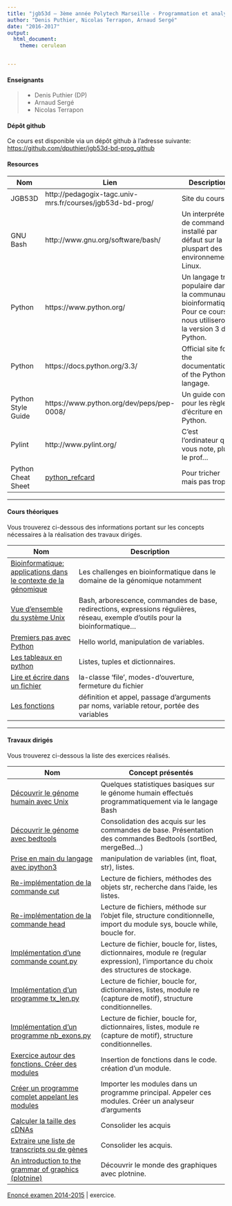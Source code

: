 ```yaml
---
title: "jgb53d — 3ème année Polytech Marseille - Programmation et analyse de données"
author: "Denis Puthier, Nicolas Terrapon, Arnaud Sergé"
date: "2016-2017"
output: 
  html_document:
    theme: cerulean


---
```


#### Enseignants

 > - Denis Puthier (DP)
 > - Arnaud Sergé
 > - Nicolas Terrapon


#### Dépôt github

Ce cours est disponible via un dépôt github à l'adresse suivante: [https://github.com/dputhier/jgb53d-bd-prog_github](https://github.com/dputhier/jgb53d-bd-prog_github) 


#### Resources

| Nom | Lien | Description
-----|------|--------------
| JGB53D  | http://pedagogix-tagc.univ-mrs.fr/courses/jgb53d-bd-prog/ |	Site du cours 
| GNU Bash	| http://www.gnu.org/software/bash/	| Un interpréteur de commandes installé par défaut sur la pluspart des environnements Linux.
| Python	| https://www.python.org/	| Un langage très populaire dans la communauté bioinformatique. Pour ce cours, nous utiliserons la version 3 de Python.
| Python	| https://docs.python.org/3.3/	| Official site for the documentation of the Python langage.
| Python Style Guide	| https://www.python.org/dev/peps/pep-0008/	| Un guide concis pour les règles d'écriture en Python.
| Pylint | http://www.pylint.org/| C'est l'ordinateur qui vous note, plus le prof...
| Python Cheat Sheet | [python_refcard](http://pedagogix-tagc.univ-mrs.fr/courses/jgb53d-bd-prog/theorical/python_refcard/latexsheet.pdf) | Pour tricher mais pas trop...

-------------------------------------------------------

#### Cours théoriques

Vous trouverez ci-dessous des  informations portant sur les concepts nécessaires à la réalisation des travaux dirigés.


| Nom | Description 
|-----|-----------
|[Bioinformatique: applications dans le contexte de la génomique](theorical/Bioinformatique.pdf)  | Les challenges en bioinformatique dans le domaine de la génomique notamment
| [Vue d'ensemble du système Unix](theorical/bash/unix_course_dp.pdf)| Bash, arborescence, commandes de base, redirections, expressions régulières, réseau, exemple d'outils pour la bioinformatique... 
| [Premiers pas avec Python](theorical/python/hello_world.html) | Hello world, manipulation de variables.
| [Les tableaux en python](theorical/python/hello_world.html) | Listes, tuples et dictionnaires.
| [Lire et écrire dans un fichier](theorical/python/read_write.html) | la-classe 'file', modes-d'ouverture, fermeture du fichier
| [Les fonctions](theorical/python/functions.html)  | définition et appel, passage d'arguments par noms, variable retour, portée des variables

-------------------------------------------------------

#### Travaux dirigés

Vous trouverez ci-dessous la liste des exercices réalisés.

| Nom |  Concept présentés
|-------|----------
| [Découvrir le génome humain avec Unix](practicals/01-02_human_genome/human_genome.html) | Quelques statistiques basiques sur le génome humain effectués programmatiquement via le langage Bash
| [Découvrir le génome avec bedtools](practicals/03_bedtools/index.html) | Consolidation des acquis sur les commandes de base. Présentation des commandes Bedtools (sortBed, mergeBed...)
| [Prise en main du langage avec ipython3](theorical/python/hello_world.html)   | manipulation de variables (int, float, str), listes.
| [Re-implémentation de la commande cut](practicals/02_python_read-write-files_2016/TD02_NT.html) | Lecture de fichiers, méthodes des objets str, recherche dans l'aide, les listes.
| [Re-implémentation de la commande head](practicals/03_python_2015/head_cmd.html) | Lecture de fichiers,  méthode sur l'objet file, structure conditionnelle, import du module sys, boucle while, boucle for.
| [Implémentation d'une commande count.py](practicals/04_python_2015/count_cmd.html) | Lecture de fichier, boucle for, listes, dictionnaires, module re (regular expression), l'importance du choix des structures de stockage.
| [Implémentation d'un programme tx_len.py](practicals/05_python_2015/tx_len.html) | Lecture de fichier, boucle for, dictionnaires, listes, module re (capture de motif), structure conditionnelles.
| [Implémentation d'un programme nb_exons.py](practicals/06_python_2015/nb_exons.py.html) | Lecture de fichier, boucle for, dictionnaires, listes, module re (capture de motif), structure conditionnelles.
| [Exercice autour des fonctions. Créer des modules](practicals/07_python_2015/functions.html) | Insertion de fonctions dans le code. création d'un module.
| [Créer un programme complet appelant les modules](practicals/08_python_2015/final_program.html) | Importer les modules dans un programme principal. Appeler ces modules. Créer un analyseur d'arguments
| [Calculer la taille des cDNAs](practicals/10_python_2015/cdna_len.html) | Consolider les acquis
| [Extraire une liste de transcripts ou de gènes](practicals/09_python_2015/get_values.html) | Consolider les acquis.
| [An introduction to the grammar of graphics (plotnine)](practicals/intro_ggplot/intro_ggplot.html) | Découvrir le monde des graphiques avec plotnine.

| [Enoncé examen 2014-2015](examen/2014-2015/Examen_2014-2015_Unix_session-1.pdf) | exercice.
